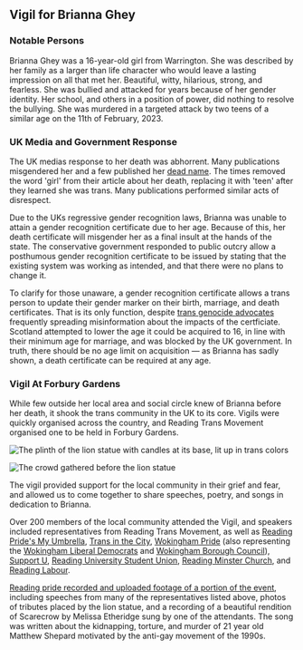 ## Vigil for Brianna Ghey

### Notable Persons

Brianna Ghey was a 16-year-old girl from Warrington. She was described by her
family as a larger than life character who would leave a lasting impression on
all that met her. Beautiful, witty, hilarious, strong, and fearless. She was
bullied and attacked for years because of her gender identity. Her school, and
others in a position of power, did nothing to resolve the bullying. She was
murdered in a targeted attack by two teens of a similar age on the 11th of
February, 2023.

### UK Media and Government Response

The UK medias response to her death was abhorrent. Many publications
misgendered her and a few published her [dead name](/misc/deadname). The
times removed the word 'girl' from their article about her death, replacing it
with 'teen' after they learned she was trans. Many publications performed
similar acts of disrespect.

Due to the UKs regressive gender recognition laws, Brianna was unable to attain
a gender recognition certificate due to her age. Because of this, her death
certificate will misgender her as a final insult at the hands of the state. The
conservative government responded to public outcry allow a posthumous gender
recognition certificate to be issued by stating that the existing system was
working as intended, and that there were no plans to change it.

To clarify for those unaware, a gender recognition certificate allows a trans
person to update their gender marker on their birth, marriage, and death
certificates. That is its only function, despite [trans genocide
advocates](/misc/tga) frequently spreading misinformation about the impacts of
the certficiate. Scotland attempted to lower the age it could be acquired to
16, in line with their minimum age for marriage, and was blocked by the UK
government. In truth, there should be no age limit on acquisition &mdash; as
Brianna has sadly shown, a death certificate can be required at any age.

### Vigil At Forbury Gardens

While few outside her local area and social circle knew of Brianna before her
death, it shook the trans community in the UK to its core. Vigils were quickly
organised across the country, and Reading Trans Movement organised one to be
held in Forbury Gardens.

![The plinth of the lion statue with candles at its base, lit up in trans colors](/images/vigil-statue.jpg)

![The crowd gathered before the lion statue](/images/vigil.jpg)

The vigil provided support for the local community in their grief and fear, and
allowed us to come together to share speeches, poetry, and songs in dedication
to Brianna.

Over 200 members of the local community attended the Vigil, and speakers
included representatives from Reading Trans Movement, as well as [Reading
Pride's My Umbrella][myum], [Trans in the City][titc], [Wokingham
Pride][wpride] (also representing the [Wokingham Liberal Democrats][wld] and
[Wokingham Borough Council][wbc]), [Support U][spu], [Reading University
Student Union][rusu], [Reading Minster Church][rmc], and [Reading Labour][rl].

[Reading pride recorded and uploaded footage of a portion of the
event][vigilvid], including speeches from many of the representatives listed
above, photos of tributes placed by the lion statue, and a recording of a
beautiful rendition of Scarecrow by Melissa Etheridge sung by one of the
attendants. The song was written about the kidnapping, torture, and murder of
21 year old Matthew Shepard motivated by the anti-gay movement of the 1990s.

[vigilvid]: https://www.youtube.com/watch?v=Wl-cQ8yft6I
[myum]: https://www.myumbrella.org.uk/
[titc]: https://www.transinthecity.co.uk/
[wld]: https://www.wokinghamlibdems.org.uk/
[wpride]: https://www.facebook.com/groups/866071167221161/
[wbc]: https://www.wokingham.gov.uk/
[spu]: https://www.supportu.org.uk/
[rusu]: https://www.rusu.co.uk/
[rmc]: https://www.readingminster.org.uk/
[rl]: https://readinglabour.org.uk/
